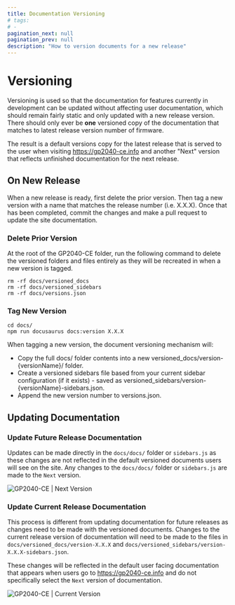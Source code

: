 ---
title: Documentation Versioning
# tags:
# -
pagination_next: null
pagination_prev: null
description: "How to version documents for a new release"
---

# Versioning

Versioning is used so that the documentation for features currently in development can be updated without affecting user documentation, which should remain fairly static and only updated with a new release version. There should only ever be **one** versioned copy of the documentation that matches to latest release version number of firmware.

The result is a default versions copy for the latest release that is served to the user when visiting https://gp2040-ce.info and another "Next" version that reflects unfinished documentation for the next release.

## On New Release

When a new release is ready, first delete the prior version. Then tag a new version with a name that matches the release number (i.e. X.X.X). Once that has been completed, commit the changes and make a pull request to update the site documentation.

### Delete Prior Version

At the root of the GP2040-CE folder, run the following command to delete the versioned folders and files entirely as they will be recreated in when a new version is tagged.

```shell
rm -rf docs/versioned_docs
rm -rf docs/versioned_sidebars
rm -rf docs/versions.json
```

### Tag New Version

```shell
cd docs/
npm run docusaurus docs:version X.X.X
```

When tagging a new version, the document versioning mechanism will:

- Copy the full docs/ folder contents into a new versioned_docs/version-\{versionName\}/ folder.
- Create a versioned sidebars file based from your current sidebar configuration (if it exists) - saved as versioned_sidebars/version-\{versionName\}-sidebars.json.
- Append the new version number to versions.json.

## Updating Documentation

### Update Future Release Documentation

Updates can be made directly in the `docs/docs/` folder or `sidebars.js` as these changes are not reflected in the default versioned documents users will see on the site. Any changes to the `docs/docs/` folder or `sidebars.js` are made to the `Next` version.

![GP2040-CE | Next Version](../assets/images/gpc-documentation-next-version.png)

### Update Current Release Documentation

This process is different from updating documentation for future releases as changes need to be made with the versioned documents. Changes to the current release version of documentation will need to be made to the files in `docs/versioned_docs/version-X.X.X` and `docs/versioned_sidebars/version-X.X.X-sidebars.json`.

These changes will be reflected in the default user facing documentation that appears when users go to https://gp2040-ce.info and do not specifically select the `Next` version of documentation.

![GP2040-CE | Current Version](../assets/images/gpc-documentation-current-version.png)
